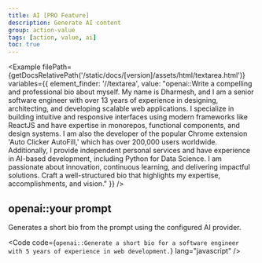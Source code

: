 ```yaml
---
title: AI [PRO Feature]
description: Generate AI content
group: action-value
tags: [action, value, ai]
toc: true
---
```



<Example
  filePath={getDocsRelativePath('/static/docs/[version]/assets/html/textarea.html')}
  variables={{
    element_finder: '//textarea',
    value:
      "openai::Write a compelling and professional bio about myself. My name is Dharmesh, and I am a senior software engineer with over 13 years of experience in designing, architecting, and developing scalable web applications. I specialize in building intuitive and responsive interfaces using modern frameworks like ReactJS and have expertise in monorepos, functional components, and design systems. I am also the developer of the popular Chrome extension 'Auto Clicker AutoFill,' which has over 200,000 users worldwide. Additionally, I provide independent personal services and have experience in AI-based development, including Python for Data Science. I am passionate about innovation, continuous learning, and delivering impactful solutions. Craft a well-structured bio that highlights my expertise, accomplishments, and vision."
  }}
/>

## openai::your prompt

Generates a short bio from the prompt using the configured AI provider.

<Code
  code={`openai::Generate a short bio for a software engineer with 5 years of experience in web development.`}
  lang="javascript"
/>

<Callout name="subscribe-callout" />

